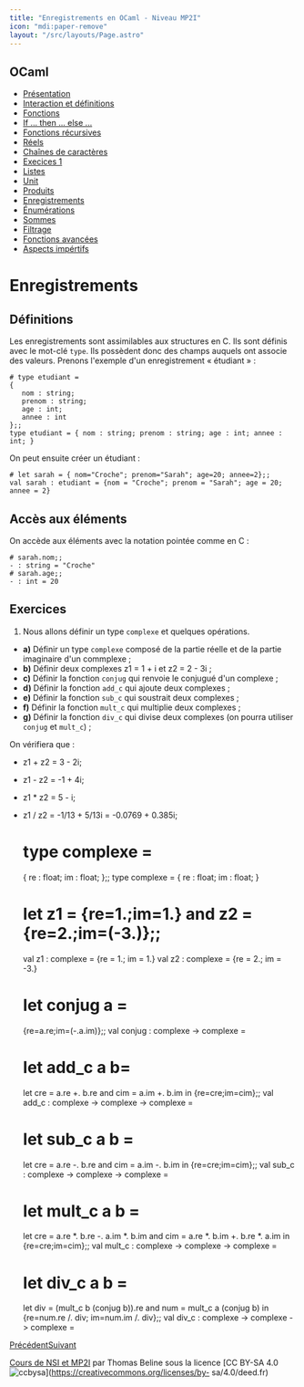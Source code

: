 ```yaml
---
title: "Enregistrements en OCaml - Niveau MP2I"
icon: "mdi:paper-remove"
layout: "/src/layouts/Page.astro"
---
```

 
## OCaml

  * [Présentation](.)
  * [Interaction et définitions](interaction-definition)
  * [Fonctions](fonctions)
  * [If … then … else …](if-then-else)
  * [Fonctions récursives](fonctions-recursives)
  * [Réels](reels)
  * [Chaînes de caractères](string)
  * [Execices 1](exercices-1)
  * [Listes](listes)
  * [Unit](unit)
  * [Produits](produits)
  * [Enregistrements](enregistrements)
  * [Énumérations](enumerations)
  * [Sommes](sommes)
  * [Filtrage](filtrage)
  * [Fonctions avancées](fonctions-avancees)
  * [Aspects impértifs](aspects-imperatifs)

# Enregistrements

## Définitions

Les enregistrements sont assimilables aux structures en C. Ils sont définis
avec le mot-clé `type`. Ils possèdent donc des champs auquels ont associe des
valeurs. Prenons l'exemple d'un enregistrement « étudiant » :

    
    
    # type etudiant =
    {
       nom : string;
       prenom : string;
       age : int;
       annee : int
    };;
    type etudiant = { nom : string; prenom : string; age : int; annee : int; }

On peut ensuite créer un étudiant :

    
    
    # let sarah = { nom="Croche"; prenom="Sarah"; age=20; annee=2};;
    val sarah : etudiant = {nom = "Croche"; prenom = "Sarah"; age = 20; annee = 2}

## Accès aux éléments

On accède aux éléments avec la notation pointée comme en C :

    
    
    # sarah.nom;;
    - : string = "Croche"
    # sarah.age;;
    - : int = 20

## Exercices

1. Nous allons définir un type `complexe` et quelques opérations.

  * **a)** Définir un type `complexe` composé de la partie réelle et de la partie imaginaire d'un commplexe ;
  * **b)** Définir deux complexes z1 = 1 + i et z2 = 2 - 3i ;
  * **c)** Définir la fonction `conjug` qui renvoie le conjugué d'un complexe ;
  * **d)** Définir la fonction `add_c` qui ajoute deux complexes ;
  * **e)** Définir la fonction `sub_c` qui soustrait deux complexes ;
  * **f)** Définir la fonction `mult_c` qui multiplie deux complexes ;
  * **g)** Définir la fonction `div_c` qui divise deux complexes (on pourra utiliser `conjug` et `mult_c`) ;

On vérifiera que :

  * z1 + z2 = 3 - 2i;
  * z1 - z2 = -1 + 4i;
  * z1 * z2 = 5 - i;
  * z1 / z2 = -1/13 + 5/13i = -0.0769 + 0.385i;

    
    
    # type complexe =
    {
       re : float;
       im : float;
    };;
    type complexe = { re : float; im : float; }
    
    
    # let z1 = {re=1.;im=1.} and z2 = {re=2.;im=(-3.)};;
    val z1 : complexe = {re = 1.; im = 1.}
    val z2 : complexe = {re = 2.; im = -3.}
    
    
    # let conjug a =
    {re=a.re;im=(-.a.im)};;
    val conjug : complexe -> complexe = <fun>
    
    
    # let add_c a b=
    let cre = a.re +. b.re and cim = a.im +. b.im in
    	{re=cre;im=cim};;
    val add_c : complexe -> complexe -> complexe = <fun>
    
    
    # let sub_c a b =
    let cre = a.re -. b.re and cim = a.im -. b.im in
    	{re=cre;im=cim};;
    val sub_c : complexe -> complexe -> complexe = <fun>
    
    
    # let mult_c a b =
    let cre = a.re *. b.re -. a.im *. b.im and cim = a.re *. b.im +. b.re *. a.im in
    	{re=cre;im=cim};;
    val mult_c : complexe -> complexe -> complexe = <fun>
    
    
    # let div_c a b =
    let div = (mult_c b (conjug b)).re and num = mult_c a (conjug b) in
    	{re=num.re /. div; im=num.im /. div};;
    val div_c : complexe -> complexe -> complexe = <fun>

[Précédent](produits)[Suivant](enumerations)

[Cours de NSI et MP2I](https://kxs.fr/cours/) par Thomas Beline sous la
licence [CC BY-SA 4.0
![ccbysa](//cours/ccbysa.svg)](https://creativecommons.org/licenses/by-
sa/4.0/deed.fr)

